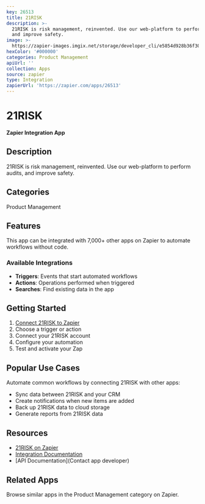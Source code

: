 ```yaml
---
key: 26513
title: 21RISK
description: >-
  21RISK is risk management, reinvented. Use our web-platform to perform audits,
  and improve safety.
image: >-
  https://zapier-images.imgix.net/storage/developer_cli/e5854d928b36f30d79a1f62b579eb59a.png?auto=format%2Ccompress&ixlib=python-3.0.0&q=50
hexColor: '#000000'
categories: Product Management
apiUrl: ''
collection: Apps
source: zapier
type: Integration
zapierUrl: 'https://zapier.com/apps/26513'
---
```

# 21RISK

**Zapier Integration App**

## Description

21RISK is risk management, reinvented. Use our web-platform to perform audits, and improve safety.

## Categories

Product Management

## Features

This app can be integrated with 7,000+ other apps on Zapier to automate workflows without code.

### Available Integrations

- **Triggers**: Events that start automated workflows
- **Actions**: Operations performed when triggered
- **Searches**: Find existing data in the app

## Getting Started

1. [Connect 21RISK to Zapier](https://zapier.com/apps/26513)
2. Choose a trigger or action
3. Connect your 21RISK account
4. Configure your automation
5. Test and activate your Zap

## Popular Use Cases

Automate common workflows by connecting 21RISK with other apps:

- Sync data between 21RISK and your CRM
- Create notifications when new items are added
- Back up 21RISK data to cloud storage
- Generate reports from 21RISK data

## Resources

- [21RISK on Zapier](https://zapier.com/apps/26513)
- [Integration Documentation](https://zapier.com/apps/26513/integrations)
- [API Documentation](Contact app developer)

## Related Apps

Browse similar apps in the Product Management category on Zapier.
